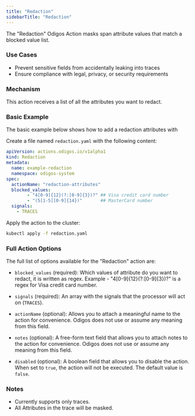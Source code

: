```yaml
---
title: "Redaction"
sidebarTitle: "Redaction"
---
```


The "Redaction" Odigos Action masks span attribute values that match a blocked value list.

### Use Cases

- Prevent sensitive fields from accidentally leaking into traces
- Ensure compliance with legal, privacy, or security requirements


### Mechanism

This action receives a list of all the attributes you want to redact.

### Basic Example

The basic example below shows how to add a redaction attributes with

Create a file named `redaction.yaml` with the following content:

```yaml
apiVersion: actions.odigos.io/v1alpha1
kind: Redaction
metadata:
  name: example-redaction
  namespace: odigos-system
spec:
  actionName: "redaction-attributes"
  blocked_values:
        - "4[0-9]{12}(?:[0-9]{3})?" ## Visa credit card number
        - "(5[1-5][0-9]{14})"       ## MasterCard number
  signals:
    - TRACES
```

Apply the action to the cluster:

```bash
kubectl apply -f redaction.yaml
```

### Full Action Options

The full list of options available for the "Redaction" action are:

- `blocked_values` (required): Which values of attribute do you want to redact, it is written as regex. Example - "4[0-9]{12}(?:[0-9]{3})?" is a regex for Visa credit card number.

- `signals` (required): An array with the signals that the processor will act on (`TRACES`).

- `actionName` (optional): Allows you to attach a meaningful name to the action for convenience. Odigos does not use or assume any meaning from this field.

- `notes` (optional): A free-form text field that allows you to attach notes to the action for convenience. Odigos does not use or assume any meaning from this field.

- `disabled` (optional): A boolean field that allows you to disable the action. When set to `true`, the action will not be executed. The default value is `false`.

### Notes

- Currently supports only traces.
- All Attributes in the trace will be masked.
